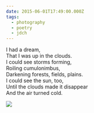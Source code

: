 ```yaml
---
date: 2015-06-01T17:49:00.000Z
tags:
  - photography
  - poetry
  - jdch
---
```

I had a dream,<br/>
That I was up in the clouds.<br/>
I could see storms forming,<br/>
Roiling cumulonimbus,<br/>
Darkening forests, fields, plains.<br/>
I could see the sun, too,<br/>
Until the clouds made it disappear<br/>
And the air turned cold.

![](../../assets/photos/20150601-IMG_1613.jpg)
